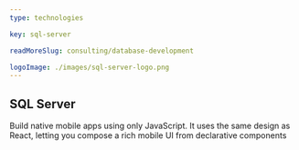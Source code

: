 ---
type: technologies

key: sql-server

readMoreSlug: consulting/database-development

logoImage: ./images/sql-server-logo.png
---

## SQL Server
Build native mobile apps using only JavaScript. It uses the same design as React, letting you compose a rich mobile UI from declarative components
